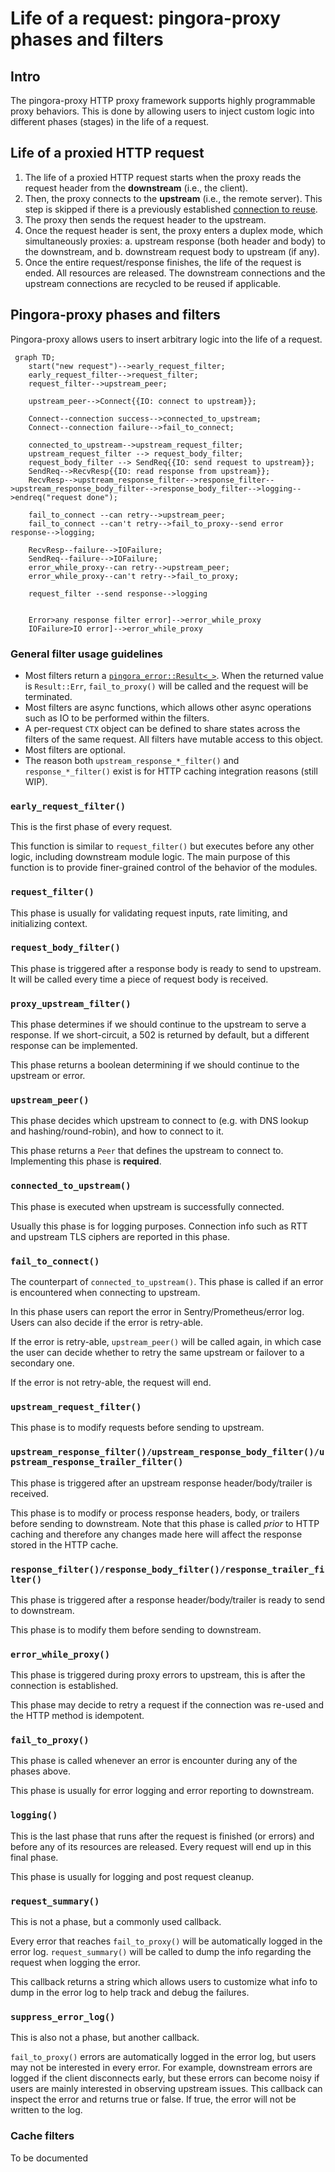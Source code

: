 # Life of a request: pingora-proxy phases and filters

## Intro
The pingora-proxy HTTP proxy framework supports highly programmable proxy behaviors. This is done by allowing users to inject custom logic into different phases (stages) in the life of a request.

## Life of a proxied HTTP request
1. The life of a proxied HTTP request starts when the proxy reads the request header from the **downstream** (i.e., the client).
2. Then, the proxy connects to the **upstream** (i.e., the remote server). This step is skipped if there is a previously established [connection to reuse](pooling.md).
3. The proxy then sends the request header to the upstream.
4. Once the request header is sent, the proxy enters a duplex mode, which simultaneously proxies:
    a. upstream response (both header and body) to the downstream, and
    b. downstream request body to upstream (if any).
5. Once the entire request/response finishes, the life of the request is ended. All resources are released. The downstream connections and the upstream connections are recycled to be reused if applicable.

## Pingora-proxy phases and filters
Pingora-proxy allows users to insert arbitrary logic into the life of a request.
```mermaid
 graph TD;
    start("new request")-->early_request_filter;
    early_request_filter-->request_filter;
    request_filter-->upstream_peer;

    upstream_peer-->Connect{{IO: connect to upstream}};

    Connect--connection success-->connected_to_upstream;
    Connect--connection failure-->fail_to_connect;

    connected_to_upstream-->upstream_request_filter;
    upstream_request_filter --> request_body_filter;
    request_body_filter --> SendReq{{IO: send request to upstream}};
    SendReq-->RecvResp{{IO: read response from upstream}};
    RecvResp-->upstream_response_filter-->response_filter-->upstream_response_body_filter-->response_body_filter-->logging-->endreq("request done");

    fail_to_connect --can retry-->upstream_peer;
    fail_to_connect --can't retry-->fail_to_proxy--send error response-->logging;

    RecvResp--failure-->IOFailure;
    SendReq--failure-->IOFailure;
    error_while_proxy--can retry-->upstream_peer;
    error_while_proxy--can't retry-->fail_to_proxy;

    request_filter --send response-->logging


    Error>any response filter error]-->error_while_proxy
    IOFailure>IO error]-->error_while_proxy
```

### General filter usage guidelines
* Most filters return a [`pingora_error::Result<_>`](errors.md). When the returned value is `Result::Err`, `fail_to_proxy()` will be called and the request will be terminated.
* Most filters are async functions, which allows other async operations such as IO to be performed within the filters.
* A per-request `CTX` object can be defined to share states across the filters of the same request. All filters have mutable access to this object.
* Most filters are optional.
* The reason both `upstream_response_*_filter()` and `response_*_filter()` exist is for HTTP caching integration reasons (still WIP).


### `early_request_filter()`
This is the first phase of every request.

This function is similar to `request_filter()` but executes before any other logic, including downstream module logic. The main purpose of this function is to provide finer-grained control of the behavior of the modules.

### `request_filter()`
This phase is usually for validating request inputs, rate limiting, and initializing context.

### `request_body_filter()`
This phase is triggered after a response body is ready to send to upstream. It will be called every time a piece of request body is received.

### `proxy_upstream_filter()`
This phase determines if we should continue to the upstream to serve a response. If we short-circuit, a 502 is returned by default, but a different response can be implemented.

This phase returns a boolean determining if we should continue to the upstream or error.

### `upstream_peer()`
This phase decides which upstream to connect to (e.g. with DNS lookup and hashing/round-robin), and how to connect to it.

This phase returns a `Peer` that defines the upstream to connect to. Implementing this phase is **required**.

### `connected_to_upstream()`
This phase is executed when upstream is successfully connected.

Usually this phase is for logging purposes. Connection info such as RTT and upstream TLS ciphers are reported in this phase.

### `fail_to_connect()`
The counterpart of `connected_to_upstream()`. This phase is called if an error is encountered when connecting to upstream.

In this phase users can report the error in Sentry/Prometheus/error log. Users can also decide if the error is retry-able.

If the error is retry-able, `upstream_peer()` will be called again, in which case the user can decide whether to retry the same upstream or failover to a secondary one.

If the error is not retry-able, the request will end.

### `upstream_request_filter()`
This phase is to modify requests before sending to upstream.

### `upstream_response_filter()/upstream_response_body_filter()/upstream_response_trailer_filter()`
This phase is triggered after an upstream response header/body/trailer is received.

This phase is to modify or process response headers, body, or trailers before sending to downstream. Note that this phase is called _prior_ to HTTP caching and therefore any changes made here will affect the response stored in the HTTP cache.

### `response_filter()/response_body_filter()/response_trailer_filter()`
This phase is triggered after a response header/body/trailer is ready to send to downstream.

This phase is to modify them before sending to downstream.

### `error_while_proxy()`
This phase is triggered during proxy errors to upstream, this is after the connection is established.

This phase may decide to retry a request if the connection was re-used and the HTTP method is idempotent.

### `fail_to_proxy()`
This phase is called whenever an error is encounter during any of the phases above.

This phase is usually for error logging and error reporting to downstream.

### `logging()`
This is the last phase that runs after the request is finished (or errors) and before any of its resources are released. Every request will end up in this final phase.

This phase is usually for logging and post request cleanup.

### `request_summary()`
This is not a phase, but a commonly used callback.

Every error that reaches `fail_to_proxy()` will be automatically logged in the error log. `request_summary()` will be called to dump the info regarding the request when logging the error.

This callback returns a string which allows users to customize what info to dump in the error log to help track and debug the failures.

### `suppress_error_log()`
This is also not a phase, but another callback.

`fail_to_proxy()` errors are automatically logged in the error log, but users may not be interested in every error. For example, downstream errors are logged if the client disconnects early, but these errors can become noisy if users are mainly interested in observing upstream issues. This callback can inspect the error and returns true or false. If true, the error will not be written to the log.

### Cache filters

To be documented
